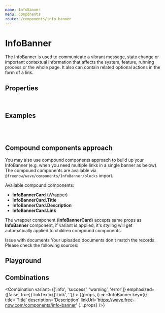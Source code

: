 ```yaml
---
name: InfoBanner
menu: Components
route: /components/info-banner
---
```



# InfoBanner

The InfoBanner is used to communicate a vibrant message, state change or important contextual information that affects the system, feature, running process or the whole page. It also can contain related optional actions in the form of a link.

## Properties

<InfoBannerPropsTable />
<br />
<StyledSystemLinks component='InfoBanner' supportedProps={ ['space', 'layout', 'position', 'color', 'flexbox', 'grid-layout', 'background'] }/>


## Examples
<InfoBanner mt={2} title='Please do not share details about this information.' description='In case of uncertainty please contact Fraud department.' />
<br />
<InfoBanner title='Possible Fraud' description='This passenger has more than 20 linked accounts.' variant='warning' />

<br/>

## Compound components approach

You may also use compound components approach to build up your InfoBanner (e.g. when you need multiple links in a single banner as below).
The compound components are available via `@freenow/wave/components/InfoBanner/blocks` import.

Available compound components:
- **InfoBannerCard** (Wrapper)
- **InfoBannerCard.Title**
- **InfoBannerCard.Description**
- **InfoBannerCard.Link**

The wrapper component (**InfoBannerCard**) accepts same props as **InfoBanner** component, if variant is applied, it's styling will get automatically applied to children compound components.

<Playground>
    <InfoBannerCard variant='warning'>
        <InfoBannerCard.Title>Issue with documents</InfoBannerCard.Title>
        <InfoBannerCard.Description>Your uploaded documents don't match the records. Please check the following sources:</InfoBannerCard.Description>
            <InfoBannerCard.Link linkText='Driver documents' linkUrl='https://wave.free-now.com' />
            <InfoBannerCard.Link linkText='Vehicle documents' linkUrl='https://wave.free-now.com' />
            <InfoBannerCard.Link linkText='Driver Profile' linkUrl='https://wave.free-now.com' />
    </InfoBannerCard>
</Playground>

## Playground

<Playground>
    <InfoBanner title='Title' description='Description' linkUrl='https://wave.free-now.com/components/info-banner' linkText='Link' />
</Playground>

## Combinations

<Combination variant={['info', 'success', 'warning', 'error']} emphasized={[false, true]} linkText={['Link', '']} >
    {(props, i) => <InfoBanner key={i} title='Title' description='Description' linkUrl='https://wave.free-now.com/components/info-banner' {...props} />}
</Combination>
